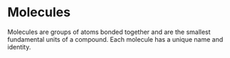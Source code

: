 
<Meta title="Molecules/About" />

# Molecules

Molecules are groups of atoms bonded together and are the smallest fundamental units of a compound. Each molecule has a unique name and identity.
